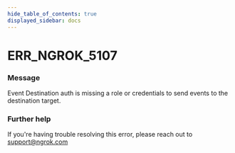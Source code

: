 ```yaml
---
hide_table_of_contents: true
displayed_sidebar: docs
---
```



# ERR_NGROK_5107

### Message

Event Destination auth is missing a role or credentials to send events to the destination target.

<ErrorDetails error="err_ngrok_5107" />

### Further help

If you're having trouble resolving this error, please reach out to [support@ngrok.com](mailto:support@ngrok.com?subject=Help%20with%20ERR_NGROK_5107)


